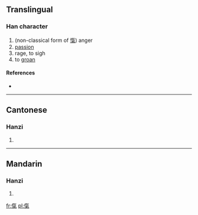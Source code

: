 ==Translingual==

===Han character===
{{Han char|rn=9|rad=人|as=10|sn=12|four=|canj=人人弓木 (OOND)}}

# (non-classical form of [[愾]]) anger
# [[passion]]
# rage, to sigh
# to [[groan]]

====References====
* {{Han ref|kx=0113.040|hdz=10203.080|uh=3476|ud=13430}}

----

==Cantonese==

===Hanzi===
{{yue-hanzi|jyut=|y=haai4, hei3}}

# {{defn|Cantonese|sort=人10}}

----

==Mandarin==

===Hanzi===
{{cmn-hanzi|pin=[[xì]] ([[xi4]])|wg=hsi<sup>4</sup>}}

# {{defn|Mandarin|sort=人10}}

[[fr:㑶]]
[[pl:㑶]]